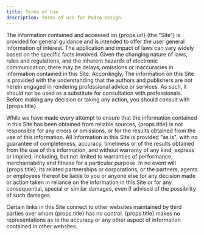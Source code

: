 ```yaml
---
title: Terms of Use
description: Terms of use for Pudro Design.
---
```

<p>The information contained and accessed on {props.url} (the "Site") is provided for general guidance and is intended
    to offer the user general information of interest. The application and impact of laws can vary widely based on the
    specific facts involved. Given the changing nature of laws, rules and regulations, and the inherent hazards of
    electronic communication, there may be delays, omissions or inaccuracies in information contained in this Site.
    Accordingly, The information on this Site is provided with the understanding that the authors and publishers are not
    herein engaged in rendering professional advice or services. As such, it should not be used as a substitute for
    consultation with professionals. Before making any decision or taking any action, you should consult
    with {props.title}.</p>

<p>While we have made every attempt to ensure that the information contained in this Site has been obtained from
    reliable sources, {props.title} is not responsible for any errors or omissions, or for the results obtained from the
    use of this information. All information in this Site is provided "as is", with no guarantee of completeness,
    accuracy, timeliness or of the results obtained from the use of this information, and without warranty of any kind,
    express or implied, including, but not limited to warranties of performance, merchantability and fitness for a
    particular purpose. In no event will {props.title}, its related partnerships or corporations, or the partners,
    agents or employees thereof be liable to you or anyone else for any decision made or action taken in reliance on the
    information in this Site or for any consequential, special or similar damages, even if advised of the possibility of
    such damages.</p>

<p>Certain links in this Site connect to other websites maintained by third parties over whom {props.title} has no
    control. {props.title} makes no representations as to the accuracy or any other aspect of information contained in
    other websites.</p>
